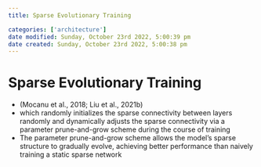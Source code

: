 ```yaml
---
title: Sparse Evolutionary Training

categories: ['architecture']
date modified: Sunday, October 23rd 2022, 5:00:39 pm
date created: Sunday, October 23rd 2022, 5:00:38 pm
---
```


# Sparse Evolutionary Training


- (Mocanu et al., 2018; Liu et al., 2021b)
- which randomly initializes the sparse connectivity between layers randomly and dynamically adjusts the sparse connectivity via a parameter prune-and-grow scheme during the course of training
- The parameter prune-and-grow scheme allows the model's sparse structure to gradually evolve, achieving better performance than naively training a static sparse network



